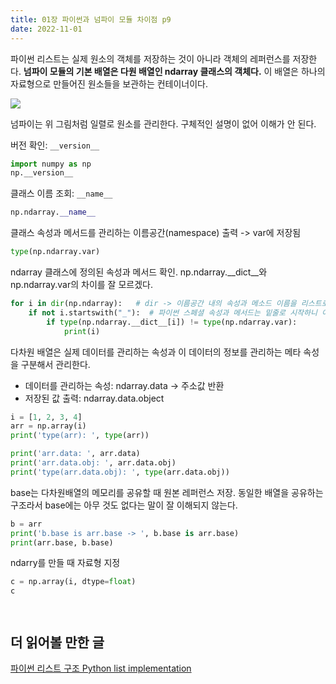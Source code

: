 ```yaml
---
title: 01장 파이썬과 넘파이 모듈 차이점 p9
date: 2022-11-01
---
```


파이썬 리스트는 실제 원소의 객체를 저장하는 것이 아니라 객체의 레퍼런스를 저장한다. **넘파이 모듈의 기본 배열은 다원 배열인 ndarray 클래스의 객체다.**  이 배열은 하나의 자료형으로 만들어진 원소들을 보관하는 컨테이너이다.

![](https://numpy.org/doc/stable/_images/threefundamental.png)

넘파이는 위 그림처럼 일렬로 원소를 관리한다. 구체적인 설명이 없어 이해가 안 된다.

버전 확인: `__version__`

```python
import numpy as np
np.__version__
```

클래스 이름 조회: `__name__`

```python
np.ndarray.__name__
```

클래스 속성과 메서드를 관리하는 이름공간(namespace) 출력 -> var에 저장됨

```python
type(np.ndarray.var)
```

ndarray 클래스에 정의된 속성과 메서드 확인. np.ndarray.__dict__와 np.ndarray.var의 차이를 잘 모르겠다.

```python
for i in dir(np.ndarray):   # dir -> 이름공간 내의 속성과 메소드 이름을 리스트로 반환
    if not i.startswith("_"):  # 파이썬 스페셜 속성과 메서드는 밑줄로 시작하니 이를 제외
        if type(np.ndarray.__dict__[i]) != type(np.ndarray.var): 
            print(i)
```

다차원 배열은 실제 데이터를 관리하는 속성과 이 데이터의 정보를 관리하는 메타 속성을 구분해서 관리한다.

- 데이터를 관리하는 속성: ndarray.data -> 주소값 반환
- 저장된 값 출력: ndarray.data.object

```python
i = [1, 2, 3, 4]
arr = np.array(i)
print('type(arr): ', type(arr))

print('arr.data: ', arr.data)
print('arr.data.obj: ', arr.data.obj)
print('type(arr.data.obj): ', type(arr.data.obj))
```

base는 다차원배열의 메모리를 공유할 때 원본 레퍼런스 저장. 동일한 배열을 공유하는 구조라서 base에는 아무 것도 없다는 말이 잘 이해되지 않는다.

```python
b = arr
print('b.base is arr.base -> ', b.base is arr.base)
print(arr.base, b.base)
```

ndarry를 만들 때 자료형 지정

```python
c = np.array(i, dtype=float)
c
```


```python

```


```python

```

## 더 읽어볼 만한 글

[파이썬 리스트 구조 Python list implementation](http://www.laurentluce.com/posts/python-list-implementation/){target=_blank}

